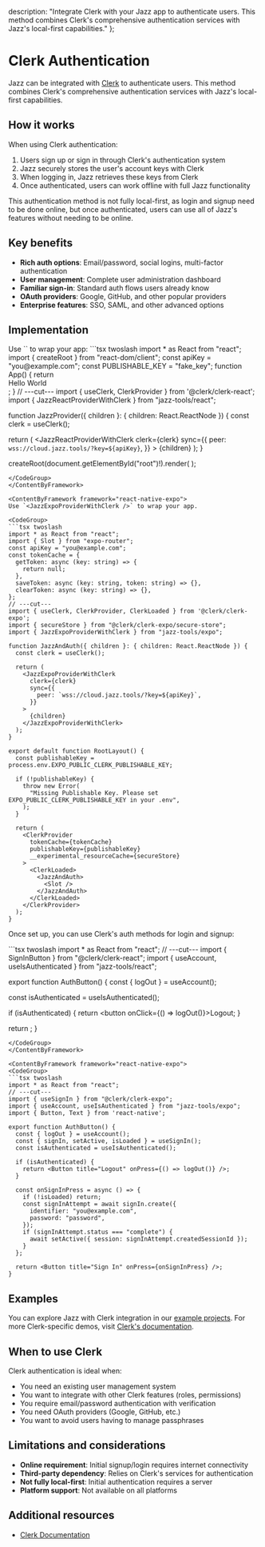   description: "Integrate Clerk with your Jazz app to authenticate users. This method combines Clerk's comprehensive authentication services with Jazz's local-first capabilities."
};


# Clerk Authentication

Jazz can be integrated with [Clerk](https://clerk.com/) to authenticate users. This method combines Clerk's comprehensive authentication services with Jazz's local-first capabilities.

## How it works

When using Clerk authentication:
1. Users sign up or sign in through Clerk's authentication system
2. Jazz securely stores the user's account keys with Clerk
3. When logging in, Jazz retrieves these keys from Clerk
4. Once authenticated, users can work offline with full Jazz functionality

This authentication method is not fully local-first, as login and signup need to be done online, but once authenticated, users can use all of Jazz's features without needing to be online.

## Key benefits

- **Rich auth options**: Email/password, social logins, multi-factor authentication
- **User management**: Complete user administration dashboard
- **Familiar sign-in**: Standard auth flows users already know
- **OAuth providers**: Google, GitHub, and other popular providers
- **Enterprise features**: SSO, SAML, and other advanced options

## Implementation

<ContentByFramework framework="react">
Use `<JazzReactProviderWithClerk />` to wrap your app:

<CodeGroup>
```tsx twoslash
import * as React from "react";
import { createRoot } from "react-dom/client";
const apiKey = "you@example.com";
const PUBLISHABLE_KEY = "fake_key";
function App() {
  return <div>Hello World</div>;
}
// ---cut---
import { useClerk, ClerkProvider } from '@clerk/clerk-react';
import { JazzReactProviderWithClerk } from "jazz-tools/react";

function JazzProvider({ children }: { children: React.ReactNode }) {
  const clerk = useClerk();

  return (
    <JazzReactProviderWithClerk
      clerk={clerk}
      sync={{
        peer: `wss://cloud.jazz.tools/?key=${apiKey}`,
      }}
    >
      {children}
    </JazzReactProviderWithClerk>
  );
}

createRoot(document.getElementById("root")!).render(
  <ClerkProvider publishableKey={PUBLISHABLE_KEY} afterSignOutUrl="/">
    <JazzProvider>
      <App />
    </JazzProvider>
  </ClerkProvider>
);
```
</CodeGroup>
</ContentByFramework>

<ContentByFramework framework="react-native-expo">
Use `<JazzExpoProviderWithClerk />` to wrap your app.

<CodeGroup>
```tsx twoslash
import * as React from "react";
import { Slot } from "expo-router";
const apiKey = "you@example.com";
const tokenCache = {
  getToken: async (key: string) => {
    return null;
  },
  saveToken: async (key: string, token: string) => {},
  clearToken: async (key: string) => {},
};
// ---cut---
import { useClerk, ClerkProvider, ClerkLoaded } from '@clerk/clerk-expo';
import { secureStore } from "@clerk/clerk-expo/secure-store";
import { JazzExpoProviderWithClerk } from "jazz-tools/expo";

function JazzAndAuth({ children }: { children: React.ReactNode }) {
  const clerk = useClerk();

  return (
    <JazzExpoProviderWithClerk
      clerk={clerk}
      sync={{
        peer: `wss://cloud.jazz.tools/?key=${apiKey}`,
      }}
    >
      {children}
    </JazzExpoProviderWithClerk>
  );
}

export default function RootLayout() {
  const publishableKey = process.env.EXPO_PUBLIC_CLERK_PUBLISHABLE_KEY;

  if (!publishableKey) {
    throw new Error(
      "Missing Publishable Key. Please set EXPO_PUBLIC_CLERK_PUBLISHABLE_KEY in your .env",
    );
  }

  return (
    <ClerkProvider
      tokenCache={tokenCache}
      publishableKey={publishableKey}
      __experimental_resourceCache={secureStore}
    >
      <ClerkLoaded>
        <JazzAndAuth>
          <Slot />
        </JazzAndAuth>
      </ClerkLoaded>
    </ClerkProvider>
  );
}
```
</CodeGroup>
</ContentByFramework>

Once set up, you can use Clerk's auth methods for login and signup:

<ContentByFramework framework="react">
<CodeGroup>
```tsx twoslash
import * as React from "react";
// ---cut---
import { SignInButton } from "@clerk/clerk-react";
import { useAccount, useIsAuthenticated } from "jazz-tools/react";

export function AuthButton() {
  const { logOut } = useAccount();

  const isAuthenticated = useIsAuthenticated();

  if (isAuthenticated) {
    return <button onClick={() => logOut()}>Logout</button>;
  }

  return <SignInButton />;
}
```
</CodeGroup>
</ContentByFramework>

<ContentByFramework framework="react-native-expo">
<CodeGroup>
```tsx twoslash
import * as React from "react";
// ---cut---
import { useSignIn } from "@clerk/clerk-expo";
import { useAccount, useIsAuthenticated } from "jazz-tools/expo";
import { Button, Text } from 'react-native';

export function AuthButton() {
  const { logOut } = useAccount();
  const { signIn, setActive, isLoaded } = useSignIn();
  const isAuthenticated = useIsAuthenticated();

  if (isAuthenticated) {
    return <Button title="Logout" onPress={() => logOut()} />;
  }

  const onSignInPress = async () => {
    if (!isLoaded) return;
    const signInAttempt = await signIn.create({
      identifier: "you@example.com",
      password: "password",
    });
    if (signInAttempt.status === "complete") {
      await setActive({ session: signInAttempt.createdSessionId });
    }
  };

  return <Button title="Sign In" onPress={onSignInPress} />;
}
```
</CodeGroup>
</ContentByFramework>

## Examples

You can explore Jazz with Clerk integration in our [example projects](/docs/examples). For more Clerk-specific demos, visit [Clerk's documentation](https://clerk.com/docs).

## When to use Clerk

Clerk authentication is ideal when:

- You need an existing user management system
- You want to integrate with other Clerk features (roles, permissions)
- You require email/password authentication with verification
- You need OAuth providers (Google, GitHub, etc.)
- You want to avoid users having to manage passphrases

## Limitations and considerations

- **Online requirement**: Initial signup/login requires internet connectivity
- **Third-party dependency**: Relies on Clerk's services for authentication
- **Not fully local-first**: Initial authentication requires a server
- **Platform support**: Not available on all platforms

## Additional resources

- [Clerk Documentation](https://clerk.com/docs)
